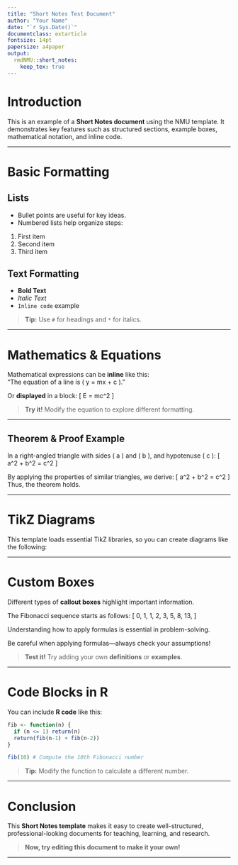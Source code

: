 ```yaml
---
title: "Short Notes Test Document"
author: "Your Name"
date: "`r Sys.Date()`"
documentclass: extarticle
fontsize: 14pt
papersize: a4paper
output:
  rmdNMU::short_notes:
    keep_tex: true
---
```


# \emoji{memo} **Introduction**  

This is an example of a **Short Notes document** using the NMU template. It demonstrates key features such as structured sections, example boxes, mathematical notation, and inline code.  

---

# \emoji{pushpin} **Basic Formatting**  

## \emoji{small-blue-diamond} **Lists**  

- Bullet points are useful for key ideas.  
- Numbered lists help organize steps:  

1. First item  
2. Second item  
3. Third item  

## \emoji{small-blue-diamond} **Text Formatting**  

- **Bold Text**  
- *Italic Text*  
- `Inline code` example  

> \emoji{light-bulb} **Tip:** Use `#` for headings and `*` for italics.

---

# \emoji{open-book} **Mathematics & Equations**  

Mathematical expressions can be **inline** like this:  
"The equation of a line is \( y = mx + c \)."  

Or **displayed** in a block:
\[
E = mc^2
\]

> \emoji{hammer-and-wrench} **Try it!** Modify the equation to explore different formatting.

---

## \emoji{trophy} **Theorem & Proof Example** {-}

::: {.theorem #pythagoras name="Pythagoras' Theorem"}
In a right-angled triangle with sides \( a \) and \( b \), and hypotenuse \( c \):
\[
a^2 + b^2 = c^2
\]
:::

::: {.proof}
By applying the properties of similar triangles, we derive:
\[
a^2 + b^2 = c^2
\]
Thus, the theorem holds.  
:::

---

# \emoji{crayon} **TikZ Diagrams**

This template loads essential TikZ libraries, so you can create diagrams like the following:

\begin{tikzpicture}
\begin{axis}[
    xlabel=$x$,
    ylabel=$f(x)$,
    title={Quadratic Function}
]
\addplot[thick, nmuprimaryblue] {x^2};
\addplot[dashed, nmusecondaryyellow] {2*x};
\legend{$f(x)=x^2$, $g(x)=2x$}
\end{axis}
\end{tikzpicture}

\begin{tikzpicture}
\draw[thick] (0,0) circle (2cm);
\draw[math arrow] (-2,0) -- (2,0) node[right] {$x$};
\draw[math arrow] (0,-2) -- (0,2) node[above] {$y$};
\node[important node] at (45.5:2.5) {$P$};
\draw[connection] (0,0) -- (45:2);
\end{tikzpicture}

---

# \emoji{package} **Custom Boxes**  

Different types of **callout boxes** highlight important information.  

::: {.examplebox name="Example"}
The Fibonacci sequence starts as follows:
\[
0, 1, 1, 2, 3, 5, 8, 13, \dots
\]
:::

::: {.importantbox name="Important"}
Understanding how to apply formulas is essential in problem-solving.
:::

::: {.warningbox name="Warning"}
Be careful when applying formulas—always check your assumptions!
:::

> \emoji{check-mark-button} **Test it!** Try adding your own **definitions** or **examples**.

---

# \emoji{desktop-computer} **Code Blocks in R**  

You can include **R code** like this:

```r
fib <- function(n) {
  if (n <= 1) return(n)
  return(fib(n-1) + fib(n-2))
}

fib(10) # Compute the 10th Fibonacci number
```

> \emoji{bullseye} **Tip:** Modify the function to calculate a different number.

---

# \emoji{bullseye} **Conclusion**  

This **Short Notes template** makes it easy to create well-structured, professional-looking documents for teaching, learning, and research. \emoji{rocket}

> \emoji{mortar-board} **Now, try editing this document to make it your own!**  

---

